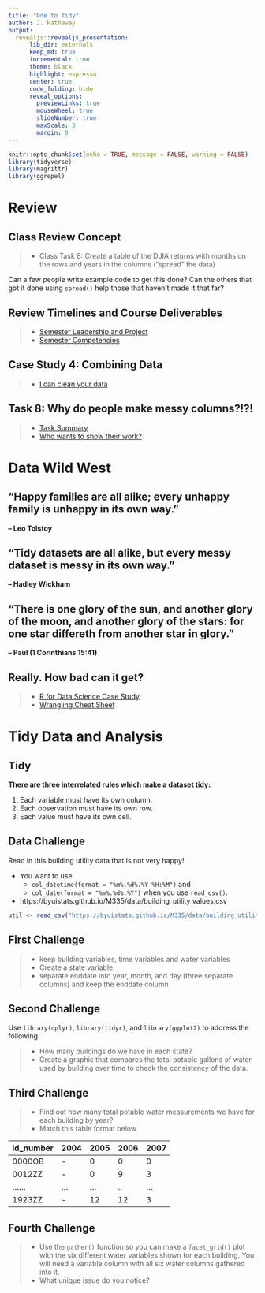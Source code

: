 ```yaml
---
title: "Ode to Tidy"
author: J. Hathaway
output: 
  revealjs::revealjs_presentation:
      lib_dir: externals
      keep_md: true
      incremental: true
      theme: black
      highlight: espresso
      center: true
      code_folding: hide
      reveal_options:
        previewLinks: true
        mouseWheel: true
        slideNumber: true
        maxScale: 3
        margin: 0
---
```


```r
knitr::opts_chunk$set(echo = TRUE, message = FALSE, warning = FALSE)
library(tidyverse)
library(magrittr)
library(ggrepel)
```

# Review

## Class Review Concept

> - Class Task 8: Create a table of the DJIA returns with months on the rows and years in the columns ("spread" the data)

Can a few people write example code to get this done?  Can the others that got it done using `spread()` help those that haven't made it that far?

## Review Timelines and Course Deliverables

> - [Semester Leadership and Project](https://byuistats.github.io/M335/tasklist.html)
> - [Semester Competencies](https://byuistats.github.io/M335/syllabus.html#grading_scale)

## Case Study 4:  Combining Data

> - [I can clean your data](https://byuistats.github.io/M335/weekly_projects/cs04_details.html)

## Task 8: Why do people make messy columns?!?!

> - [Task Summary](https://byuistats.github.io/M335/class_tasks/task08_details.html)
> - [Who wants to show their work?](https://github.com/BYUI335)

# Data Wild West

## "Happy families are all alike; every unhappy family is unhappy in its own way." 

**-- Leo Tolstoy**

## "Tidy datasets are all alike, but every messy dataset is messy in its own way." 

**-- Hadley Wickham**

## "There is one glory of the sun, and another glory of the moon, and another glory of the stars: for one star differeth from another star in glory."

**-- Paul (1 Corinthians 15:41)**

## Really. How bad can it get?

> * [R for Data Science Case Study](http://r4ds.had.co.nz/tidy-data.html#case-study)
> * [Wrangling Cheat Sheet](https://www.rstudio.com/wp-content/uploads/2015/02/data-wrangling-cheatsheet.pdf)

# Tidy Data and Analysis

## Tidy

**There are three interrelated rules which make a dataset tidy:**

1. Each variable must have its own column.
2. Each observation must have its own row.
3. Each value must have its own cell.

## Data Challenge

Read in this building utility data that is not very happy!

* You want to use 
    * `col_datetime(format = "%m%.%d%.%Y %H:%M")` and 
    * `col_date(format = "%m%.%d%.%Y")` 
    when you use `read_csv()`.
* https://byuistats.github.io/M335/data/building_utility_values.csv

```r
util <- read_csv("https://byuistats.github.io/M335/data/building_utility_values.csv")
```

## First Challenge

> * keep building variables, time variables and water variables
> * Create a state variable  
> * separate enddate into year, month, and day (three separate columns) and keep the enddate column

## Second Challenge

Use `library(dplyr)`, `library(tidyr)`, and `library(ggplot2)` to address the following.

> * How many buildings do we have in each state?
> * Create a graphic that compares the total potable gallons of water used by building over time to check the consistency of the data.

## Third Challenge

> * Find out how many total potable water measurements we have for each building by year?
> * Match this table format below

|id_number |2004 |2005 |2006 |2007 |
|:---------|:----|:----|:----|:----|
|0000OB    |-    |0    |0    |0    |
|0012ZZ    |-    |0    |9    |3    |
|......    |...  |...  |..   |...  |
|1923ZZ    |-    |12   |12   |3    |

## Fourth Challenge

> * Use the `gather()` function so you can make a `facet_grid()` plot with the six different water variables shown for each building.  You will need a variable column with all six water columns gathered into it.
> * What unique issue do you notice?
